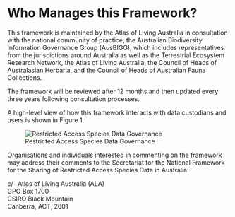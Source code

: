 # Who Manages this Framework? {.unnumbered}

This framework is maintained by the Atlas of Living Australia in consultation with the national community of practice, the Australian Biodiversity Information Governance Group (AusBIGG), which includes representatives from the jurisdictions around Australia as well as the Terrestrial Ecosystem Research Network, the Atlas of Living Australia, the Council of Heads of Australasian Herbaria, and the Council of Heads of Australian Fauna Collections.

The framework will be reviewed after 12 months and then updated every three years following consultation processes.

A high-level view of how this framework interacts with data custodians and users is shown in Figure 1.

![Restricted Access Species Data Governance](images/rasd-fig-1.png "Title: Restricted Access Species Data Governance"){#fig-1 .lightbox fig-alt="Restricted Access Species Data Governance flowchart, indicating the RASD Framework defines the processes, governance and standards for data custidians, and by extension, data requestors" fig-align="left"}

Organisations and individuals interested in commenting on the framework may address their comments to the Secretariat for the National Framework for the Sharing of Restricted Access Species Data in Australia:

c/- Atlas of Living Australia (ALA)\
GPO Box 1700\
CSIRO Black Mountain\
Canberra, ACT, 2601
